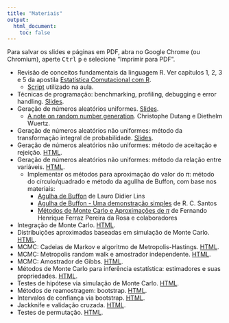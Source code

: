 ```yaml
---
title: "Materiais"
output:
  html_document:
    toc: false
---
```


<div class="alert alert-danger" role="alert">
Para salvar os slides e páginas em PDF, abra no Google Chrome (ou
Chromium), aperte <kbd>Ctrl</kbd> <kbd>p</kbd> e selecione "Imprimir para
PDF".
</div>


<!-- De acordo com os itens do [cronograma](aulas.html): -->

<!-- - Introdução à Estatística Computacional II. -->
<!-- [Slides](slides/00_intro.html). -->
- Revisão de conceitos fundamentais da linguagem R. Ver capítulos 1, 2,
   3 e 5 da apostila [Estatística Comutacional com
   R](http://cursos.leg.ufpr.br/ecr/).
   - [Script](scripts/r-revisao-rev-2022-02-02.R) utilizado na aula.
- Técnicas de programação: benchmarking, profiling, debugging e error
   handling. [Slides](slides/01_tecnicas.html).
- Geração de números aleatórios uniformes.
   [Slides](slides/02_RNG_uniforme.html).
   - [A note on random number
     generation](http://cran-r.c3sl.ufpr.br/web/packages/randtoolbox/vignettes/fullpres.pdf).
     Christophe Dutang e Diethelm Wuertz.
- Geração de números aleatórios não uniformes: método da transformação
  integral de probabilidade. [Slides](slides/03_RNG_inversa.html).
- Geração de números aleatórios não uniformes: método de aceitação e
  rejeição. [HTML](04_RNG_aceitacao.html).
- Geração de números aleatórios não uniformes: método da relação entre
  variáveis. [HTML](05_RNG_transform.html).
   - Implementar os métodos para aproximação do valor do $\pi$: método do
   círculo/quadrado e método da agullha de Buffon, com base nos
   materiais:
     - [Agulha de Buffon](https://www.cin.ufpe.br/~ldl/buffon.pdf) de
     Lauro Didier Lins
     - [Agulha de Buffon - Uma demonstração
     simples](https://www.e-publicacoes.uerj.br/index.php/cadmat/article/view/11896/9319) de R. C. Santos
     - [Métodos de Monte Carlo e Aproximações de $\pi$](misc/montecarlopi.pdf) de Fernando Henrique Ferraz Pereira da Rosa e colaboradores
- Integração de Monte Carlo. [HTML](06_MC_intro.html).
- Distribuições aproximadas baseadas em simulação de Monte Carlo.
  [HTML](07_MC_aprox.html).
- MCMC: Cadeias de Markov e algoritmo de Metropolis-Hastings.
  [HTML](08_MCMC.html).
- MCMC: Metropolis random walk e amostrador independente.
[HTML](08_MCMC.html).
- MCMC: Amostrador de Gibbs. [HTML](08_MCMC.html).
- Métodos de Monte Carlo para inferência estatística: estimadores e
suas propriedades. [HTML](09_MC_inf_estimacao.html).
- Testes de hipótese via simulação de Monte Carlo.
    [HTML](09_MC_inf_testes.html).
- Métodos de reamostragem: bootstrap. [HTML](10_bootstrap.html).
- Intervalos de confiança via bootstrap. [HTML](10_bootstrap.html).
- Jackknife e validação cruzada. [HTML](11_jackknife.html).
- Testes de permutação. [HTML](12_permutacao.html).

<!-- ### Páginas -->

<!-- - [Funções, objetos e classes](objetos-classes.html). -->
<!-- - [Indexação e seleção condicional](indexacao-selecao.html). -->
<!-- - [Programando com dados](programacao.html). -->
<!-- - Geração de números aleatórios não uniformes: [método -->
<!--   de aceitação e rejeição](04_RNG_aceitacao.html). -->
<!-- - Geração de números aleatórios não uniformes: [método -->
<!--  da relação entre variáveis](05_RNG_transform.html). -->
<!-- - [Integração de Monte Carlo](06_MC_intro.html). -->
<!-- - Distribuições aproximadas baseadas em [simulação de -->
<!--   Monte Carlo](07_MC_aprox.html). -->
<!-- - MCMC: [Metropolis random walk e amostrador -->
<!--   independente](08_MCMC-1.html). -->
<!-- - MCMC: [Cadeias de Markov e algoritmo de -->
<!--   Metropolis-Hastings](08_MCMC-2.html). -->
<!-- - Métodos de Monte Carlo para inferência estatística: -->
<!--   [estimação intervalar](09_MC_inf-1.html). -->
<!-- - Métodos de Monte Carlo para inferência estatística: -->
<!--   [estimação pontual](09_MC_inf-2.html). -->
<!-- - Testes de hipótese via [simulação de Monte Carlo](09_MC_inf-3.html). -->
<!-- - Métodos de reamostragem: [bootstrap](10_bootstrap.html). -->

<!-- ### Slides -->

<!-- - Introdução à Estatística Computacional II. -->
<!--   [HTML](slides/00_intro.html). -->
<!-- - Técnicas de programação. [HTML](slides/01_tecnicas.html). -->
<!-- - Geração de números aleatórios uniformes. -->
<!--   [HTML](slides/02_RNG_uniforme.html). -->
<!-- - Geração de números aleatórios não uniformes: método -->
<!--   da transformação integral de probabilidade. -->
<!--   [HTML](slides/03_RNG_inversa.html). -->

<!-- ### Scripts -->

<!-- - Técnicas de programação. [R](slides/01_tecnicas.R). -->
<!-- - MCMC: Metropolis random walk e amostrador independente. -->
<!-- [R](scripts/08_MCMC-1.R). -->

<!-- ## Materiais gerais -->

<!-- - [Estatística computacional com R](http://cursos.leg.ufpr.br/ecr/) -->
<!--   (apostila da disciplina de Estatística Computacional I). -->
<!-- - Materiais da [oferta anterior](http://leg.ufpr.br/~walmes/ensino/EC2/) -->
<!--   (Prof. Walmes). -->
